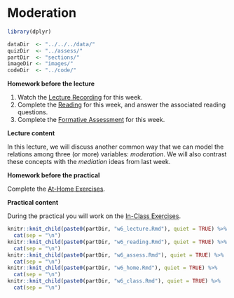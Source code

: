 # Moderation

```{r week6_global_options, include = FALSE}
library(dplyr)

dataDir  <- "../../../data/"
quizDir  <- "../assess/"
partDir  <- "sections/"
imageDir <- "images/"
codeDir  <- "../code/"
```

<!-- 
Define some hacky LaTeX commands to force nice spacing between lines    
NOTE: These must be called within a math environment (e.g., $\va$)
-->
\newcommand{\va}{\\[12pt]}
\newcommand{\vb}{\\[6pt]}
\newcommand{\vc}{\\[3pt]}
\newcommand{\vx}[1]{\\[#1pt]}

**Homework before the lecture**

1. Watch the [Lecture Recording](lecture-4.html) for this week.
1. Complete the [Reading](reading-4.html) for this week, and answer the 
associated reading questions.
1. Complete the [Formative Assessment](formative-assessment-4.html) for this week.

**Lecture content**

In this lecture, we will discuss another common way that we can model the 
relations among three (or more) variables: *moderation*. We will also contrast
these concepts with the *mediation* ideas from last week.

**Homework before the practical**

Complete the [At-Home Exercises](at-home-exercises-4.html). 

**Practical content**

During the practical you will work on the [In-Class Exercises](in-class-exercises-4.html).

```{r, echo = FALSE, message = FALSE, warning = FALSE, results = "asis"}
knitr::knit_child(paste0(partDir, "w6_lecture.Rmd"), quiet = TRUE) %>% 
  cat(sep = "\n")
knitr::knit_child(paste0(partDir, "w6_reading.Rmd"), quiet = TRUE) %>% 
  cat(sep = "\n")
knitr::knit_child(paste0(partDir, "w6_assess.Rmd"), quiet = TRUE) %>% 
  cat(sep = "\n")
knitr::knit_child(paste0(partDir, "w6_home.Rmd"), quiet = TRUE) %>% 
  cat(sep = "\n")
knitr::knit_child(paste0(partDir, "w6_class.Rmd"), quiet = TRUE) %>% 
  cat(sep = "\n")
```
